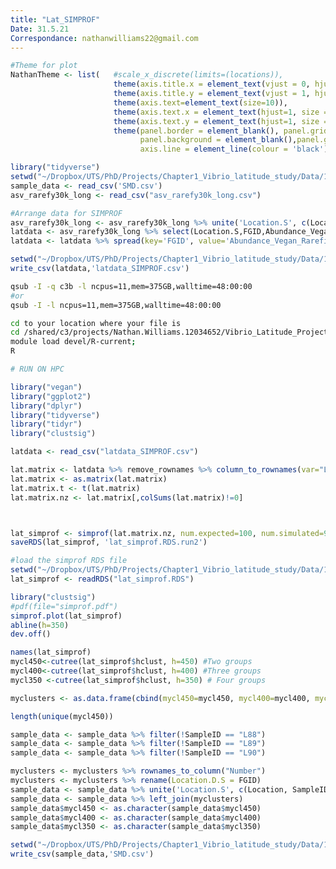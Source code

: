 ```yaml
---
title: "Lat_SIMPROF"
Date: 31.5.21
Correspondance: nathanwilliams22@gmail.com
---
```


```r
#Theme for plot
NathanTheme <- list(   #scale_x_discrete(limits=(locations)),
                       theme(axis.title.x = element_text(vjust = 0, hjust = 0.5, size = 16)),
                       theme(axis.title.y = element_text(vjust = 1, hjust = 0.5, size = 16)),
                       theme(axis.text=element_text(size=10)),
                       theme(axis.text.x = element_text(hjust=1, size = 14, angle = 90)),
                       theme(axis.text.y = element_text(hjust=1, size = 14, angle = 0)),
                       theme(panel.border = element_blank(), panel.grid.major = element_blank(), 
                             panel.background = element_blank(),panel.grid.minor = element_blank(), 
                             axis.line = element_line(colour = 'black')))
```

```r
library("tidyverse")
setwd("~/Dropbox/UTS/PhD/Projects/Chapter1_Vibrio_latitude_study/Data/16S/Data")
sample_data <- read_csv('SMD.csv')
asv_rarefy30k_long <- read_csv("asv_rarefy30k_long.csv")
```

```r
#Arrange data for SIMPROF
asv_rarefy30k_long <- asv_rarefy30k_long %>% unite('Location.S', c(Location, SampleID), remove=F, sep=';')
latdata <- asv_rarefy30k_long %>% select(Location.S,FGID,Abundance_Vegan_Rarefied)
latdata <- latdata %>% spread(key='FGID', value='Abundance_Vegan_Rarefied', fill=0)
```

```r
setwd("~/Dropbox/UTS/PhD/Projects/Chapter1_Vibrio_latitude_study/Data/16S/Data")
write_csv(latdata,'latdata_SIMPROF.csv')
```

```bash
qsub -I -q c3b -l ncpus=11,mem=375GB,walltime=48:00:00
#or
qsub -I -l ncpus=11,mem=375GB,walltime=48:00:00

cd to your location where your file is
cd /shared/c3/projects/Nathan.Williams.12034652/Vibrio_Latitude_Project/Vibrio_Latitude_16S_Rerun/fastq_and_analysis/SIMPROF
module load devel/R-current;
R
```

```R
# RUN ON HPC

library("vegan")
library("ggplot2")
library("dplyr")
library("tidyverse")
library("tidyr")
library("clustsig")

latdata <- read_csv("latdata_SIMPROF.csv")

lat.matrix <- latdata %>% remove_rownames %>% column_to_rownames(var="Location.S")
lat.matrix <- as.matrix(lat.matrix)
lat.matrix.t <- t(lat.matrix)
lat.matrix.nz <- lat.matrix[,colSums(lat.matrix)!=0]



lat_simprof <- simprof(lat.matrix.nz, num.expected=100, num.simulated=999, method.cluster="ward.D", method.distance="braycurtis", alpha=0.05, sample.orientation="row", undef.zero=TRUE, silent = FALSE, increment=5);
saveRDS(lat_simprof, 'lat_simprof.RDS.run2')
```

```r
#load the simprof RDS file
setwd("~/Dropbox/UTS/PhD/Projects/Chapter1_Vibrio_latitude_study/Data/16S/Data")
lat_simprof <- readRDS("lat_simprof.RDS")
```

```r
library("clustsig")
#pdf(file="simprof.pdf")
simprof.plot(lat_simprof) 
abline(h=350)
dev.off()
```

```r
names(lat_simprof)
mycl450<-cutree(lat_simprof$hclust, h=450) #Two groups
mycl400<-cutree(lat_simprof$hclust, h=400) #Three groups
mycl350 <-cutree(lat_simprof$hclust, h=350) # Four groups
```

```r
myclusters <- as.data.frame(cbind(mycl450=mycl450, mycl400=mycl400, mycl350=mycl350))
```

```r
length(unique(mycl450))
```

```r
sample_data <- sample_data %>% filter(!SampleID == "L88")
sample_data <- sample_data %>% filter(!SampleID == "L89")
sample_data <- sample_data %>% filter(!SampleID == "L90")
```

```r
myclusters <- myclusters %>% rownames_to_column("Number")
myclusters <- myclusters %>% rename(Location.D.S = FGID)
sample_data <- sample_data %>% unite('Location.S', c(Location, SampleID), remove=F, sep=';')
sample_data <- sample_data %>% left_join(myclusters)
sample_data$mycl450 <- as.character(sample_data$mycl450)
sample_data$mycl400 <- as.character(sample_data$mycl400)
sample_data$mycl350 <- as.character(sample_data$mycl350)
```

```r
setwd("~/Dropbox/UTS/PhD/Projects/Chapter1_Vibrio_latitude_study/Data/16S/Data")
write_csv(sample_data,'SMD.csv')
```

